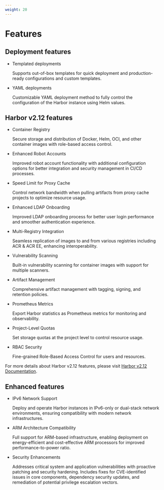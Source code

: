 ```yaml
---
weight: 20
---
```


# Features

## Deployment features


- Templated deployments

  Supports out-of-box templates for quick deployment and production-ready configurations and custom templates.

- YAML deployments

  Customizable YAML deployment method to fully control the configuration of the Harbor instance using Helm values.


## Harbor v2.12 features

- Container Registry

  Secure storage and distribution of Docker, Helm, OCI, and other container images with role-based access control.

- Enhanced Robot Accounts

  Improved robot account functionality with additional configuration options for better integration and security management in CI/CD processes.

- Speed Limit for Proxy Cache

  Control network bandwidth when pulling artifacts from proxy cache projects to optimize resource usage.

- Enhanced LDAP Onboarding

  Improved LDAP onboarding process for better user login performance and smoother authentication experience.

- Multi-Registry Integration

  Seamless replication of images to and from various registries including ACR & ACR EE, enhancing interoperability.

- Vulnerability Scanning

  Built-in vulnerability scanning for container images with support for multiple scanners.

- Artifact Management

  Comprehensive artifact management with tagging, signing, and retention policies.

- Prometheus Metrics

  Export Harbor statistics as Prometheus metrics for monitoring and observability.

- Project-Level Quotas

  Set storage quotas at the project level to control resource usage.

- RBAC Security

  Fine-grained Role-Based Access Control for users and resources.

For more details about Harbor v2.12 features, please visit [Harbor v2.12 Documentation](https://goharbor.io/docs/2.12.0).

## Enhanced features

- IPv6 Network Support

  Deploy and operate Harbor instances in IPv6-only or dual-stack network environments, ensuring compatibility with modern network infrastructures.

- ARM Architecture Compatibility

  Full support for ARM-based infrastructure, enabling deployment on energy-efficient and cost-effective ARM processors for improved performance-to-power ratio.

- Security Enhancements

  Addresses critical system and application vulnerabilities with proactive patching and security hardening. Includes fixes for CVE-identified issues in core components, dependency security updates, and remediation of potential privilege escalation vectors.
